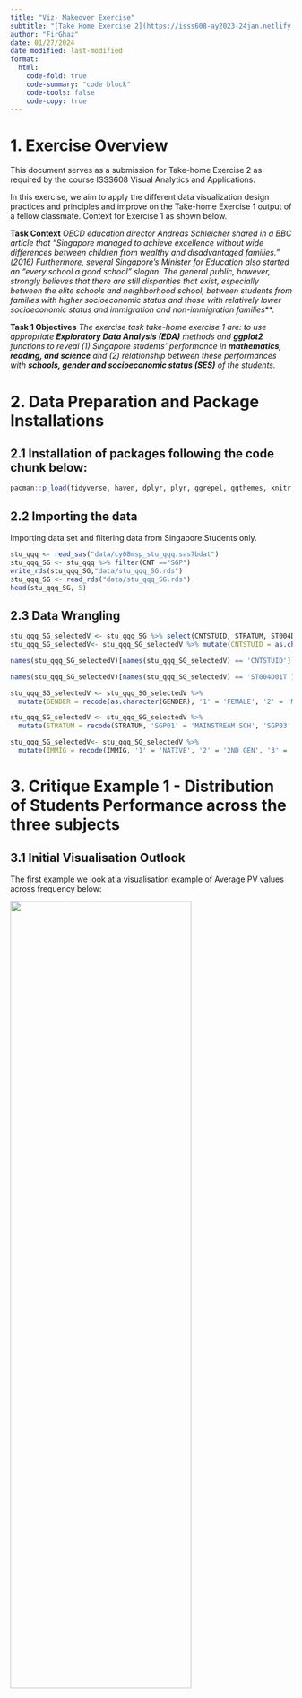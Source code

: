 ```yaml
---
title: "Viz- Makeover Exercise"
subtitle: "[Take Home Exercise 2](https://isss608-ay2023-24jan.netlify.app/take-home_ex/th_ex02)"
author: "FirGhaz"
date: 01/27/2024
date modified: last-modified
format:
  html:
    code-fold: true
    code-summary: "code block"
    code-tools: false
    code-copy: true
---
```


# 1. Exercise Overview

This document serves as a submission for Take-home Exercise 2 as required by the course ISSS608 Visual Analytics and Applications.

In this exercise, we aim to apply the different data visualization design practices and principles and improve on the Take-home Exercise 1 output of a fellow classmate. Context for Exercise 1 as shown below.

**Task Context** *OECD education director Andreas Schleicher shared in a BBC article that “Singapore managed to achieve excellence without wide differences between children from wealthy and disadvantaged families.” (2016) Furthermore, several Singapore’s Minister for Education also started an “every school a good school” slogan. The general public, however, strongly believes that there are still disparities that exist, especially between the elite schools and neighborhood school, between students from families with higher socioeconomic status and those with relatively lower socioeconomic status and immigration and non-immigration families*\*\*.

**Task 1 Objectives** *The exercise task take-home exercise 1 are: to use appropriate **Exploratory Data Analysis (EDA)** methods and **ggplot2** functions to reveal (1) Singapore students’ performance in **mathematics, reading, and science** and (2) relationship between these performances with **schools, gender and socioeconomic status (SES)** of the students.*

# 2. Data Preparation and Package Installations

## 2.1 Installation of packages following the code chunk below:

```r
pacman::p_load(tidyverse, haven, dplyr, plyr, ggrepel, ggthemes, knitr, kableExtra, intsvy, hrbrthemes, ggridges, ggdist, patchwork, colorspace, reshape2, scales, ggplot2, ggpol, gridExtra)
```

## 2.2 Importing the data

Importing data set and filtering data from Singapore Students only.

```r
stu_qqq <- read_sas("data/cy08msp_stu_qqq.sas7bdat")
stu_qqq_SG <- stu_qqq %>% filter(CNT =="SGP")
write_rds(stu_qqq_SG,"data/stu_qqq_SG.rds")
stu_qqq_SG <- read_rds("data/stu_qqq_SG.rds")
head(stu_qqq_SG, 5)
```

## 2.3 Data Wrangling

```r
stu_qqq_SG_selectedV <- stu_qqq_SG %>% select(CNTSTUID, STRATUM, ST004D01T, IMMIG, ESCS,PV1READ:PV10READ, PV1SCIE:PV10SCIE, PV1MATH:PV10MATH)
stu_qqq_SG_selectedV<- stu_qqq_SG_selectedV %>% mutate(CNTSTUID = as.character(CNTSTUID))

names(stu_qqq_SG_selectedV)[names(stu_qqq_SG_selectedV) == 'CNTSTUID'] <- 'STUDENT ID'

names(stu_qqq_SG_selectedV)[names(stu_qqq_SG_selectedV) == 'ST004D01T'] <- 'GENDER'

stu_qqq_SG_selectedV <- stu_qqq_SG_selectedV %>%
  mutate(GENDER = recode(as.character(GENDER), '1' = 'FEMALE', '2' = 'MALE'))

stu_qqq_SG_selectedV <- stu_qqq_SG_selectedV %>%
  mutate(STRATUM = recode(STRATUM, 'SGP01' = 'MAINSTREAM SCH', 'SGP03' = 'PRIVATE SCH'))

stu_qqq_SG_selectedV<- stu_qqq_SG_selectedV %>%
  mutate(IMMIG = recode(IMMIG, '1' = 'NATIVE', '2' = '2ND GEN', '3' = '1ST GEN'))
```

# 3. Critique Example 1 - Distribution of Students Performance across the three subjects

## 3.1 Initial Visualisation Outlook

The first example we look at a visualisation example of Average PV values across frequency below:

![](image/Critique_1.png){width="80%" height="60%"}

**Intended Viz's Proposition**

In this visualisation, the author created a Histogram with a Box plot to show the Average PVs versus Frequency across 3 subjects. It was a good attempt to show the readers the distribution skews, the statistical mean (with the red dot) and, possibly the outliers' stretch to determine min\|max range within each subjects.

## 3.2 Potential Enhancements

To achieve the balance between aesthetics and clarity a few enhancements can be made:

1.  To view the skewness of the distribution with accuracy, we *must maintain the aspect ratio of the plots produced*. This implies that patchwork function is not recommended as it will compress the aspect ratio making the scale of the axes inaccurate.

2.  The X Axis should be represented accurate as the Average of PVs in each subject. while the Y Axis should be the score

3.  We can also explore to include the *Statistical Summary of Mean and Median values* and the lines corresponding to it and input a legend on the top right for quick reference.

4.  Bin width was selected at 20. This allows the balance of appeal (avoiding too many vertical lines) while still balancing the clarity of the shape of the distribution shown.

5.  The *Grid* panels, major and minor lines were designed to be subtle-ly more apparent so that it can provide quick reference to x/y axis for the various bins

6.  Both axes to start from '0' to give an accurate representation of each bin.

7.  The fill colour of the Histogram bins were made with high transparent fill effect, this is to allow easier reference of all the major and minor grid lines for x and y axes.

::: panel-tabset
# **MATH**

```r
#| warning: false 
stu_qqq_SG_selectedV <- stu_qqq_SG_selectedV %>%
  mutate(Maths = rowSums(stu_qqq_SG_selectedV[paste0('PV', c(1:10), "MATH")], 
                   na.rm = TRUE)/10) %>% 
  mutate(Reading = 
           rowSums(stu_qqq_SG[paste0('PV', c(1:10), "READ")], 
                   na.rm = TRUE)/10) %>% 
  mutate(Science = 
           rowSums(stu_qqq_SG[paste0('PV', c(1:10), "SCIE")], 
                   na.rm = TRUE)/10)

# Maths Histogram and Boxplot with Mean and Median
maths_plot <- ggplot(stu_qqq_SG_selectedV, aes(x = Maths)) +
  geom_histogram(color = "#459395", binwidth = 20, fill = "#459395", alpha = 0.4) + coord_cartesian(xlim = c(0,1000), ylim = c(-80,600)) +
  geom_boxplot(width = 40, position = position_nudge(y = -60), outlier.shape = 20, outlier.size = 4, outlier.color = "darkblue", fill = "#459395", color = "#000000", alpha = 0.1) +
  geom_vline(aes(xintercept = mean(Maths, na.rm = TRUE)), linetype = "dashed", color = "red", size = 0.8, alpha = 0.5) +
  annotate("text", x = mean(stu_qqq_SG_selectedV$Maths, na.rm = TRUE) + 20, y = -20, label = paste(round(mean(stu_qqq_SG_selectedV$Maths, na.rm = TRUE), 2)), color = "red", size = 4, angle = 0, hjust = 1.35) +
  geom_vline(aes(xintercept = median(Maths, na.rm = TRUE)), linetype = "solid", color = "blue", size = 0.8, alpha = 0.5) +
  annotate("text", x = median(stu_qqq_SG_selectedV$Maths, na.rm = TRUE) + 20, y = -20, label = paste(round(median(stu_qqq_SG_selectedV$Maths, na.rm = TRUE), 2)), color = "blue", size = 4, angle = 0, hjust = 0.15) +
  labs(title = "Distribution of Maths Scores (PV)", x = "Maths Scores", y = "Density") +
  theme_minimal()

maths_plot <- maths_plot +
  theme(panel.background = element_rect(fill = "grey95", color = NA),
        panel.grid.major = element_line(color = "grey80", size = 0.5),
        panel.grid.minor = element_line(color = "grey90", size = 0.25)) +
  annotate("text", x = 900, y = 580, label = "Mean Value", color = "red", size = 3.5, alpha = 0.8) +
  annotate("text", x = 900, y = 550, label = "Median Value", color = "blue", size = 3.5, alpha = 0.8)

print(maths_plot)
```

# **READING**

```r
#| warning: false 
reading_plot <- ggplot(stu_qqq_SG_selectedV, aes(x = Reading)) +
  geom_histogram(color = "#EB7C69", binwidth = 20, fill = "#EB7C69", alpha = 0.4) + coord_cartesian(xlim = c(0,1000), ylim = c(-80,600)) +
  geom_boxplot(width = 40, position = position_nudge(y = -60), outlier.shape = 20, outlier.size = 4, outlier.color = "red", fill = "#EB7C69", color = "#000000", alpha = 0.1) +
  geom_vline(aes(xintercept = mean(Reading, na.rm = TRUE)), linetype = "dashed", color = "red", size = 0.8, alpha = 0.5) +
  annotate("text", x = mean(stu_qqq_SG_selectedV$Reading, na.rm = TRUE) + 20, y = -20, label = paste(round(mean(stu_qqq_SG_selectedV$Reading, na.rm = TRUE), 2)), color = "red", size = 4, angle = 0, hjust = 1.35) +
  geom_vline(aes(xintercept = median(Reading, na.rm = TRUE)), linetype = "solid", color = "blue", size = 0.8, alpha = 0.5) +
  annotate("text", x = median(stu_qqq_SG_selectedV$Reading, na.rm = TRUE) + 20, y = -20, label = paste(round(median(stu_qqq_SG_selectedV$Reading, na.rm = TRUE), 2)), color = "blue", size = 4, angle = 0, hjust = 0.15) +
  labs(title = "Distribution of Reading Scores (PV)", x = "Reading Scores", y = "Density") +
  theme_minimal()

reading_plot <- reading_plot +
  theme(panel.background = element_rect(fill = "grey95", color = NA),
        panel.grid.major = element_line(color = "grey80", size = 0.5),
        panel.grid.minor = element_line(color = "grey90", size = 0.25)) +
  annotate("text", x = 900, y = 580, label = "Mean Value", color = "red", size = 3.5, alpha = 0.8) +
  annotate("text", x = 900, y = 550, label = "Median Value", color = "blue", size = 3.5, alpha = 0.8)

print(reading_plot)
```

# **SCIENCE**

```r
#| warning: false 
science_plot <- ggplot(stu_qqq_SG_selectedV, aes(x = Science)) +
  geom_histogram(color = "#FDA638", binwidth = 20, fill = "#FDA638", alpha = 0.4) + coord_cartesian(xlim = c(0,1000), ylim = c(-80,600)) +
  geom_boxplot(width = 40, position = position_nudge(y = -60), outlier.shape = 20, outlier.size = 4, outlier.color = "darkorange", fill = "#FDA638", color = "#000000", alpha = 0.1) +
  geom_vline(aes(xintercept = mean(Science, na.rm = TRUE)), linetype = "dashed", color = "red", size = 0.8, alpha = 0.5) +
  annotate("text", x = mean(stu_qqq_SG_selectedV$Science, na.rm = TRUE) + 20, y = -20, label = paste(round(mean(stu_qqq_SG_selectedV$Science, na.rm = TRUE), 2)), color = "red", size = 4, angle = 0, hjust = 1.35) +
  geom_vline(aes(xintercept = median(Science, na.rm = TRUE)), linetype = "solid", color = "blue", size = 0.8, alpha = 0.5) +
  annotate("text", x = median(stu_qqq_SG_selectedV$Science, na.rm = TRUE) + 20, y = -20, label = paste(round(median(stu_qqq_SG_selectedV$Science, na.rm = TRUE), 2)), color = "blue", size = 4, angle = 0, hjust = 0.15) +
  labs(title = "Distribution of Science Scores (PV)", x = "Science Scores", y = "Density") +
  theme_minimal()

science_plot <- science_plot +
  theme(panel.background = element_rect(fill = "grey95", color = NA),
        panel.grid.major = element_line(color = "grey80", size = 0.5),
        panel.grid.minor = element_line(color = "grey90", size = 0.25)) +
  annotate("text", x = 900, y = 580, label = "Mean Value", color = "red", size = 3.5, alpha = 0.8) +
  annotate("text", x = 900, y = 550, label = "Median Value", color = "blue", size = 3.5, alpha = 0.8)

print(science_plot)

```
:::

# 4. Critique Example 2 - Distribution of Student Performances by Gender

## 4.1 Initial Intended Visualisation Outlook

Next, we look at a visualisation example of Distribution of Student Performances by Gender:

![](image/Critique_2.png){width="70%" height="60%"}

**Intended Viz's Proposition**

In this visualisation, the author created boxplots to show the Reading PVs across 3 subjects by Gender.

## 4.2 Potential Enhancements

To achieve the balance between aesthetics and clarity these enhancements can be made:

1.  Y axis must be accurately represented across all subjects. This will give a more coherent representation of the means and stats median across the 3 subjects.

2.  We can also explore to include the *Statistical Summary of Mean and Median values* and the lines corresponding to it and input a legend on the top right for quick reference.

3.  A violin plot can be utilised in the background to give a sense of the distribution and range of the performance within each gender and subject domains.

4.  The *Grid* panels, major and minor lines were designed to be subtle-ly more apparent so that it can provide quick reference to x/y axis for the various bins

5.  Both axes to start from '0' to give an accurate representation of each bin.

6.  The fill colour of the Histogram bins were made with high transparent fill effect, this is to allow easier reference of all the major and minor grid lines for x and y axes.

```r
#| warning: false
P7 <- ggplot(data= stu_qqq_SG_selectedV,
       aes(x= GENDER, y= Maths)) +
  geom_violin(color = "#459395", size = 0.6, fill= "#459395", alpha = 0.4) +
  geom_boxplot(width= 0.4, outlier.colour = "grey30", outlier.size = 3, outlier.color = "darkblue", 
               outlier.alpha = 0.5, outlier.shape = 19) +
  stat_summary(geom = "point",       
               fun ="mean",         
               colour ="red",        
               size=3) +  coord_cartesian(ylim = c(0,1000)) +
  scale_color_manual(values=c("#999999", "#E69F00")) +
  theme_minimal() +
  labs(title="Mathematics") +  
  theme(panel.background = element_rect(fill = "grey95", color = NA),
        panel.grid.major = element_line(color = "grey80", size = 0.5),
        panel.grid.minor = element_line(color = "grey90", size = 0.25),
        axis.title.x = element_blank(),
        axis.title.y = element_blank(),
        plot.title = element_text(size = 12, hjust = 0.5),
        axis.text = element_text(size = 10))
P7 <- P7 +
  stat_summary(aes(label = round(..y.., 2)), geom = "text", fun = mean, 
               vjust = -1.0, color = "red", size = 3) +
  stat_summary(aes(label = round(..y.., 2)), geom = "text", fun = median, 
               vjust = 1.8, color = "blue", size = 3)
  

P8 <- ggplot(data= stu_qqq_SG_selectedV,
       aes(x= GENDER, y= Reading)) +
  geom_violin(color = "#EB7C69", size = 0.6, fill= "#EB7C69", alpha = 0.4) +
  geom_boxplot(width= 0.4, outlier.colour = "grey30", outlier.size = 3, outlier.color = "darkred", 
               outlier.alpha = 0.5, outlier.shape = 19) +
  stat_summary(geom = "point",       
               fun ="mean",         
               colour ="red",        
               size=3) +  coord_cartesian(ylim = c(0,1000)) +  
  theme_minimal() +
  labs(title="Reading") + 
  theme(panel.background = element_rect(fill = "grey95", color = NA),
        panel.grid.major = element_line(color = "grey80", size = 0.5),
        panel.grid.minor = element_line(color = "grey90", size = 0.25),
        axis.title.x = element_blank(),
        axis.title.y = element_blank(),
        plot.title = element_text(size = 12, hjust = 0.5),
        axis.text = element_text(size = 10))
  
P8 <- P8 +
  stat_summary(aes(label = round(..y.., 2)), geom = "text", fun = mean, 
               vjust = -1.0, color = "red", size = 3) +
  stat_summary(aes(label = round(..y.., 2)), geom = "text", fun = median, 
               vjust = 1.8, color = "blue", size = 3)
  
P9 <- ggplot(data= stu_qqq_SG_selectedV,
       aes(x= GENDER, y= Science)) +
  geom_violin(color = "#FDA638", size = 0.6, fill= "#FDA638", alpha = 0.4) +
  geom_boxplot(width= 0.4, outlier.colour = "grey30", outlier.size = 3, outlier.color = "red", 
               outlier.alpha = 0.5, outlier.shape = 19) +
  stat_summary(geom = "point",       
               fun ="mean",         
               colour ="red",        
               size=3) +  coord_cartesian(ylim = c(0,1000)) +  
  theme_minimal() +
  labs(title="Science") + 
  theme(panel.background = element_rect(fill = "grey95", color = NA),
        panel.grid.major = element_line(color = "grey80", size = 0.5),
        panel.grid.minor = element_line(color = "grey90", size = 0.25),
        axis.title.x = element_blank(),
        axis.title.y = element_blank(),
        plot.title = element_text(size = 12, hjust = 0.5),
        axis.text = element_text(size = 10))

P9 <- P9 +
  stat_summary(aes(label = round(..y.., 2)), geom = "text", fun = mean, 
               vjust = -1.0, color = "red", size = 3) +
  stat_summary(aes(label = round(..y.., 2)), geom = "text", fun = median, 
               vjust = 1.8, color = "blue", size = 3) +
  annotate("text", x = 2.0, y = 1000, label = "Mean Value", color = "red", size = 3.5, alpha = 0.8) +
  annotate("text", x =2.0, y = 960, label = "Median Value", color = "blue", size = 3.5, alpha = 0.8)

(P7 + P8 + P9) +
    plot_annotation(title= "Distribution of Performance (PV) by Gender", subtitle = "Higher mean scores in Math & Science, for Male Gender", theme = theme(plot.title=element_text(size= 15, hjust= 0.5)))
  
```

# 5. My Take-Aways

This exercise facilitates my understanding with regards to the importance of balancing aestheticness vs clarity. Utilising the right visualizations is imperative to ensure that the target audience is captivated and well-informed of the insights gained by the data visualisation. Moving ahead, I am looking forward to making interactive visualisation that can garner deeper insights as the target audience fondle more with the visualisation developed.
